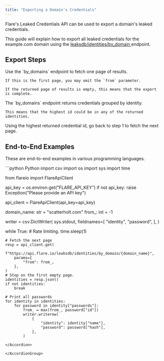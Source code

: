 ```yaml
---
title: "Exporting a Domain's Credentials"
---
```



Flare's Leaked Credentials API can be used to export a domain's leaked credentials.

This guide will explain how to export all leaked credentials for the example.com domain using the
[leaksdb/identities/by_domain <Icon icon="code" size={16} />](/api-reference/leaksdb/endpoints/get-by-domain)
endpoint.


## Export Steps

<Steps>

  <Step title="Fetch one page of results">
    Use the `by_domains` endpoint to fetch one page of results.

    If this is the first page, you may omit the `from` parameter.

    If the returned page of results is empty, this means that the export is complete.
  </Step>

  <Step title="Find the highest id in the response value">
    The `by_domains` endpoint returns credentials grouped by identity.

    This means that the highest id could be in any of the returned identities.
  </Step>

  <Step title="Go back to step 1 until the response is empty">
      Using the highest returned credential id, go back to step 1 to fetch the next page.
  </Step>

</Steps>


## End-to-End Examples

These are end-to-end examples in various programming languages.

<AccordionGroup>

<Accordion title="Python Example">
```python Python
import csv
import os
import sys
import time

from flareio import FlareApiClient


api_key = os.environ.get("FLARE_API_KEY")
if not api_key:
    raise Exception("Please provide an API key")

api_client = FlareApiClient(api_key=api_key)

domain_name: str = "scatterholt.com"
from_: int = -1

writer = csv.DictWriter(
    sys.stdout,
    fieldnames=[
        "identity",
        "password",
    ],
)

while True:
    # Rate limiting.
    time.sleep(1)

    # Fetch the next page
    resp = api_client.get(
        f"https://api.flare.io/leaksdb/identities/by_domain/{domain_name}",
        params={
            "from": from_,
        },
    )
    # Stop on the first empty page.
    identities = resp.json()
    if not identities:
        break

    # Print all passwords
    for identity in identities:
        for password in identity["passwords"]:
            from_ = max(from_, password["id"])
            writer.writerow(
                {
                    "identity": identity["name"],
                    "password": password["hash"],
                },
            )
```
</Accordion>

</AccordionGroup>
